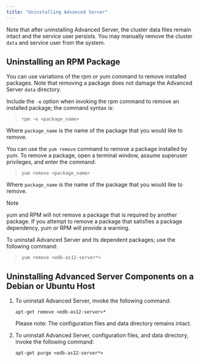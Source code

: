```yaml
---
title: "Uninstalling Advanced Server"
---
```


<div id="uninstalling_advanced_server" class="registered_link"></div>


Note that after uninstalling Advanced Server, the cluster data files remain intact and the service user persists. You may manually remove the cluster `data` and service user from the system.

## Uninstalling an RPM Package

You can use variations of the rpm or yum command to remove installed packages. Note that removing a package does not damage the Advanced Server `data` directory.

Include the `-e` option when invoking the rpm command to remove an installed package; the command syntax is:

> `rpm -e <package_name>`

Where `package_name` is the name of the package that you would like to remove.

You can use the `yum remove` command to remove a package installed by yum. To remove a package, open a terminal window, assume superuser privileges, and enter the command:

> `yum remove <package_name>`

Where `package_name` is the name of the package that you would like to remove.

<div class="note">

<div class="title">

Note

</div>

yum and RPM will not remove a package that is required by another package. If you attempt to remove a package that satisfies a package dependency, yum or RPM will provide a warning.

</div>

To uninstall Advanced Server and its dependent packages; use the following command:

> `yum remove <edb-as12-server*>`

## Uninstalling Advanced Server Components on a Debian or Ubuntu Host

1.  To uninstall Advanced Server, invoke the following command:
    
    `apt-get remove <edb-as12-server>*`
    
    Please note: The configuration files and data directory remains intact.

2.  To uninstall Advanced Server, configuration files, and data directory, invoke the following command:
    
    `apt-get purge <edb-as12-server*>`
